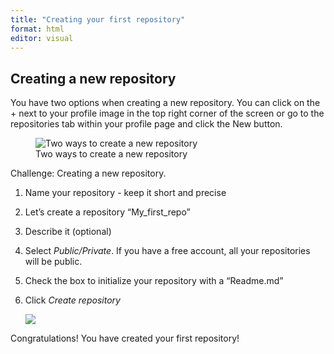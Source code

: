 ```yaml
---
title: "Creating your first repository"
format: html
editor: visual
---
```


## Creating a new repository

You have two options when creating a new repository. You can click on the + next to your profile image in the top right corner of the screen or go to the repositories tab within your profile page and click the New button.

![Two ways to create a new repository](images/Create_repo.png){fig-align="center"}

Challenge: Creating a new repository.

1.  Name your repository - keep it short and precise

2.  Let's create a repository "My_first_repo"

3.  Describe it (optional)

4.  Select *Public/Private*. If you have a free account, all your repositories will be public.

5.  Check the box to initialize your repository with a "Readme.md"

6.  Click *Create repository*

    ![](img/Create_repo2.png)

Congratulations! You have created your first repository!
